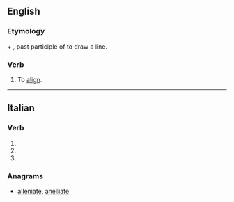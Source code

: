 ==English==

===Etymology===
{{etyl|la|en}} {{lena}} {{term|ad}} + {{term|lineatus}}, past participle of {{term|lineare}} to draw a line.

===Verb===
{{en-verb|allineat|ed}}

# To [[align]].
#: {{rfquotek|Herschel}}

{{Webster 1913}}

----

==Italian==

===Verb===
{{head|it|verb form|cat2=past participle forms}}

# {{conjugation of|allineare||2|p|pres|ind|lang=it}}
# {{conjugation of|allineare||2|p|imp|lang=it}}
# {{feminine plural of|allineato|lang=it}}

===Anagrams===
* [[alleniate#Italian|alleniate]], [[anelliate#Italian|anelliate]]